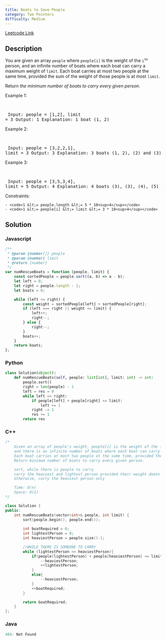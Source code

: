 ```yaml
---
title: Boats to Save People
category: Two Pointers
difficulty: Medium
---
```


<Callout>

[Leetcode Link](https://leetcode.com/problems/boats-to-save-people)

</Callout>

## Description
You are given an array <code>people</code> where <code>people[i]</code> is the weight of the <code>i<sup>th</sup></code> person, and an infinite number of boats where each boat can carry a maximum weight of <code>limit</code>. Each boat carries at most two people at the same time, provided the sum of the weight of those people is at most <code>limit</code>.

Return *the minimum number of boats to carry every given person*.

 
Example 1:

<br /><pre className="overflow-x-auto">
Input: people = [1,2], limit = 3
Output: 1
Explanation: 1 boat (1, 2)
</pre>

Example 2:

<br /><pre className="overflow-x-auto">
Input: people = [3,2,2,1], limit = 3
Output: 3
Explanation: 3 boats (1, 2), (2) and (3)
</pre>

Example 3:

<br /><pre className="overflow-x-auto">
Input: people = [3,5,3,4], limit = 5
Output: 4
Explanation: 4 boats (3), (3), (4), (5)
</pre>

 
Constraints:


	- <code>1 &lt;= people.length &lt;= 5 * 10<sup>4</sup></code>
	- <code>1 &lt;= people[i] &lt;= limit &lt;= 3 * 10<sup>4</sup></code>



## Solution

### Javascript
```javascript
/**
 * @param {number[]} people
 * @param {number} limit
 * @return {number}
 */
var numRescueBoats = function (people, limit) {
    const sortedPeople = people.sort((a, b) => a - b);
    let left = 0;
    let right = people.length - 1;
    let boats = 0;

    while (left <= right) {
        const weight = sortedPeople[left] + sortedPeople[right];
        if (left === right || weight <= limit) {
            left++;
            right--;
        } else {
            right--;
        }
        boats++;
    }
    return boats;
};

```
### Python
```python
class Solution(object):
    def numRescueBoats(self, people: list[int], limit: int) -> int:
        people.sort()
        right = len(people) - 1
        left = res = 0
        while left <= right:
            if people[left] + people[right] <= limit:
                left += 1
            right -= 1
            res += 1
        return res

```
### C++
```cpp
/*
    Given an array of people's weight, people[i] is the weight of the ith person, 
    and there is an infinite number of boats where each boat can carry a maximum weight of limit. 
    Each boat carries at most two people at the same time, provided the sum of the weight of those people is at most limit.
    Return minimum number of boats to carry every given person.

    sort, while there is people to carry 
    carry the heaviest and lightest person provided their weight doesn't exceed limit.
    otherwise, carry the heaviest person only

    Time: O(n)
    Space: O(1)
*/

class Solution {
public:
    int numRescueBoats(vector<int>& people, int limit) {
        sort(people.begin(), people.end());
        
        int boatRequired = 0;
        int lightestPerson = 0;
        int heaviestPerson = people.size()-1;

        //WHILE THERE IS SOMEONE TO CARRY
        while (lightestPerson <= heaviestPerson){
            if(people[lightestPerson] + people[heaviestPerson] <= limit){
                --heaviestPerson;
                ++lightestPerson;
            }
            else{
                --heaviestPerson;
            }
            ++boatRequired;
        }

        return boatRequired;
    }
};

```
### Java
```java
404: Not Found
```


